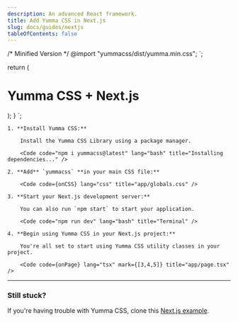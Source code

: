 ```yaml
---
description: An advanced React framework.
title: Add Yumma CSS in Next.js
slug: docs/guides/nextjs
tableOfContents: false
---
```


/* Minified Version */
@import "yummacss/dist/yumma.min.css";
`;

  return (
    <div className="ai-c bg-d-lead-4 d-f jc-c h-1/1">
      <h1 className="fs-lg fw-700 tc-white">Yumma CSS + Next.js</h1>
    </div>
  );
}
`;

<Steps>

    1. **Install Yumma CSS:**

        Install the Yumma CSS Library using a package manager.

        <Code code="npm i yummacss@latest" lang="bash" title="Installing dependencies..." />

    2. **Add** `yummacss` **in your main CSS file:**

        <Code code={onCSS} lang="css" title="app/globals.css" />

    3. **Start your Next.js development server:**

        You can also run `npm start` to start your application.

        <Code code="npm run dev" lang="bash" title="Terminal" />

    4. **Begin using Yumma CSS in your Next.js project:**

        You're all set to start using Yumma CSS utility classes in your project.

        <Code code={onPage} lang="tsx" mark={[3,4,5]} title="app/page.tsx" />

</Steps>

---

### Still stuck?

If you're having trouble with Yumma CSS, clone this [Next.js example](https://github.com/yumma-lib/nextjs-yummacss-example.git).

<Code
  code="git clone https://github.com/yumma-lib/nextjs-yummacss-example.git"
  lang="bash"
  title="Cloning repository..."
/>

